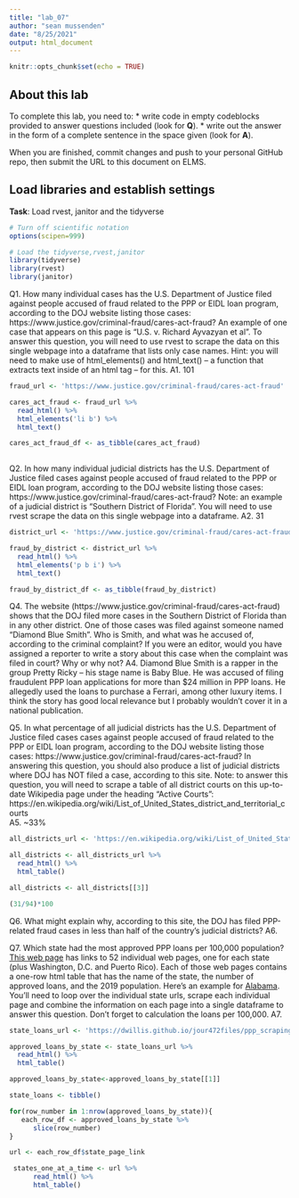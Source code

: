 ```yaml
---
title: "lab_07"
author: "sean mussenden"
date: "8/25/2021"
output: html_document
---
```


```r
knitr::opts_chunk$set(echo = TRUE)
```

## About this lab

To complete this lab, you need to:
* write code in empty codeblocks provided to answer questions included (look for **Q**).
* write out the answer in the form of a complete sentence in the space given (look for **A**).

When you are finished, commit changes and push to your personal GitHub repo, then submit the URL to this document on ELMS.

## Load libraries and establish settings
**Task**: Load rvest, janitor and the tidyverse
```r
# Turn off scientific notation
options(scipen=999)

# Load the tidyverse,rvest,janitor
library(tidyverse)
library(rvest)
library(janitor)

```


Q1. How many individual cases has the U.S. Department of Justice filed against people accused of fraud related to the PPP or EIDL loan program, according to the DOJ website listing those cases: https://www.justice.gov/criminal-fraud/cares-act-fraud?  An example of one case that appears on this page is "U.S. v. Richard Ayvazyan et al". To answer this question, you will need to use rvest to scrape the data on this single webpage into a dataframe that lists only case names. Hint: you will need to make use of html_elements() and html_text() -- a function that extracts text inside of an html tag -- for this.
A1.
101
```r
fraud_url <- 'https://www.justice.gov/criminal-fraud/cares-act-fraud'

cares_act_fraud <- fraud_url %>% 
  read_html() %>% 
  html_elements('li b') %>% 
  html_text()

cares_act_fraud_df <- as_tibble(cares_act_fraud)
 
```

Q2. In how many individual judicial districts has the U.S. Department of Justice filed cases against people accused of fraud related to the PPP or EIDL loan program, according to the DOJ website listing those cases: https://www.justice.gov/criminal-fraud/cares-act-fraud?  Note: an example of a judicial district is "Southern District of Florida". You will need to use rvest scrape the data on this single webpage into a dataframe.
A2.
31
```r
district_url <- 'https://www.justice.gov/criminal-fraud/cares-act-fraud'

fraud_by_district <- district_url %>% 
  read_html() %>% 
  html_elements('p b i') %>% 
  html_text()

fraud_by_district_df <- as_tibble(fraud_by_district)
```

Q4. The website (https://www.justice.gov/criminal-fraud/cares-act-fraud) shows that the DOJ filed more cases in the Southern District of Florida than in any other district. One of those cases was filed against someone named "Diamond Blue Smith". Who is Smith, and what was he accused of, according to the criminal complaint? If you were an editor, would you have assigned a reporter to write a story about this case when the complaint was filed in court? Why or why not?
A4.
Diamond Blue Smith is a rapper in the group Pretty Ricky -- his stage name is Baby Blue. He was accused of filing fraudulent PPP loan applications for more than $24 million in PPP loans. He allegedly used the loans to purchase a Ferrari, among other luxury items. I think the story has good local relevance but I probably wouldn't cover it in a national publication.

Q5. In what percentage of all judicial districts has the U.S. Department of Justice filed cases cases against people accused of fraud related to the PPP or EIDL loan program, according to the DOJ website listing those cases: https://www.justice.gov/criminal-fraud/cares-act-fraud? In answering this question, you should also produce a list of judicial districts where DOJ has NOT filed a case, according to this site.  Note: to answer this question, you will need to scrape a table of all district courts on this up-to-date Wikipedia page under the heading "Active Courts": https://en.wikipedia.org/wiki/List_of_United_States_district_and_territorial_courts  
A5.
~33%

```r
all_districts_url <- 'https://en.wikipedia.org/wiki/List_of_United_States_district_and_territorial_courts'

all_districts <- all_districts_url %>% 
  read_html() %>% 
  html_table()

all_districts <- all_districts[[3]]

(31/94)*100
```
Q6. What might explain why, according to this site, the DOJ has filed PPP-related fraud cases in less than half of the country's judicial districts?
A6.

Q7. Which state had the most approved PPP loans per 100,000 population? [This web page](https://dwillis.github.io/jour472files/ppp_scraping_example/index.html) has links to 52 individual web pages, one for each state (plus Washington, D.C. and Puerto Rico). Each of those web pages contains a one-row html table that has the name of the state, the number of approved loans, and the 2019 population. Here's an example for [Alabama](https://dwillis.github.io/jour472files/ppp_scraping_example/states/alabama.html). You'll need to loop over the individual state urls, scrape each individual page and combine the information on each page into a single dataframe to answer this question. Don't forget to calculation the loans per 100,000.
A7.
```r
state_loans_url <- 'https://dwillis.github.io/jour472files/ppp_scraping_example/index.html'

approved_loans_by_state <- state_loans_url %>% 
  read_html() %>% 
  html_table()

approved_loans_by_state<-approved_loans_by_state[[1]]

state_loans <- tibble()

for(row_number in 1:nrow(approved_loans_by_state)){
   each_row_df <- approved_loans_by_state %>%
      slice(row_number)
}

url <- each_row_df$state_page_link

 states_one_at_a_time <- url %>%
      read_html() %>%
      html_table()
```
